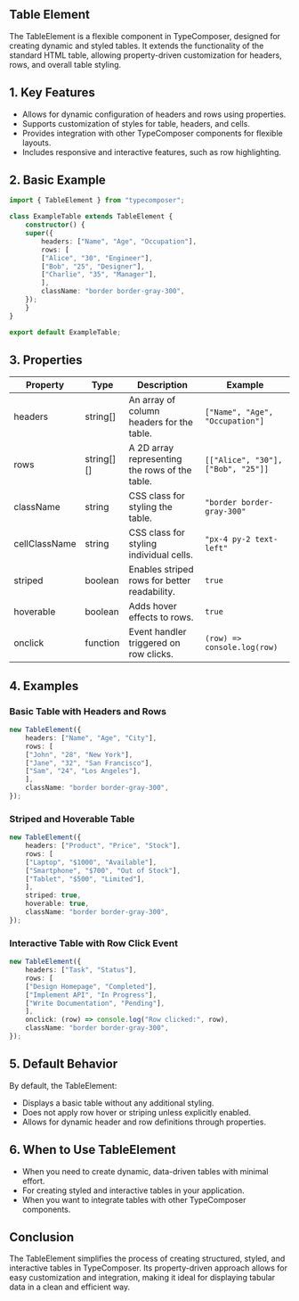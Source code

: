## Table Element

The TableElement is a flexible component in TypeComposer, designed for creating dynamic and styled tables. It extends the functionality of the standard HTML table, allowing property-driven customization for headers, rows, and overall table styling.

## 1. Key Features

- Allows for dynamic configuration of headers and rows using properties.
- Supports customization of styles for table, headers, and cells.
- Provides integration with other TypeComposer components for flexible layouts.
- Includes responsive and interactive features, such as row highlighting.

## 2. Basic Example

```typescript
import { TableElement } from "typecomposer";

class ExampleTable extends TableElement {
	constructor() {
	super({
		headers: ["Name", "Age", "Occupation"],
		rows: [
		["Alice", "30", "Engineer"],
		["Bob", "25", "Designer"],
		["Charlie", "35", "Manager"],
		],
		className: "border border-gray-300",
	});
	}
}

export default ExampleTable;
```

## 3. Properties

| Property | Type | Description | Example |
|----------|------|-------------|---------|
| headers | string[] | An array of column headers for the table. | `["Name", "Age", "Occupation"]` |
| rows | string[][] | A 2D array representing the rows of the table. | `[["Alice", "30"], ["Bob", "25"]]` |
| className | string | CSS class for styling the table. | `"border border-gray-300"` |
| cellClassName | string | CSS class for styling individual cells. | `"px-4 py-2 text-left"` |
| striped | boolean | Enables striped rows for better readability. | `true` |
| hoverable | boolean | Adds hover effects to rows. | `true` |
| onclick | function | Event handler triggered on row clicks. | `(row) => console.log(row)` |

## 4. Examples

### Basic Table with Headers and Rows

```typescript
new TableElement({
	headers: ["Name", "Age", "City"],
	rows: [
	["John", "28", "New York"],
	["Jane", "32", "San Francisco"],
	["Sam", "24", "Los Angeles"],
	],
	className: "border border-gray-300",
});
```

### Striped and Hoverable Table

```typescript
new TableElement({
	headers: ["Product", "Price", "Stock"],
	rows: [
	["Laptop", "$1000", "Available"],
	["Smartphone", "$700", "Out of Stock"],
	["Tablet", "$500", "Limited"],
	],
	striped: true,
	hoverable: true,
	className: "border border-gray-300",
});
```

### Interactive Table with Row Click Event

```typescript
new TableElement({
	headers: ["Task", "Status"],
	rows: [
	["Design Homepage", "Completed"],
	["Implement API", "In Progress"],
	["Write Documentation", "Pending"],
	],
	onclick: (row) => console.log("Row clicked:", row),
	className: "border border-gray-300",
});
```

## 5. Default Behavior

By default, the TableElement:
- Displays a basic table without any additional styling.
- Does not apply row hover or striping unless explicitly enabled.
- Allows for dynamic header and row definitions through properties.

## 6. When to Use TableElement

- When you need to create dynamic, data-driven tables with minimal effort.
- For creating styled and interactive tables in your application.
- When you want to integrate tables with other TypeComposer components.

## Conclusion

The TableElement simplifies the process of creating structured, styled, and interactive tables in TypeComposer. Its property-driven approach allows for easy customization and integration, making it ideal for displaying tabular data in a clean and efficient way.
